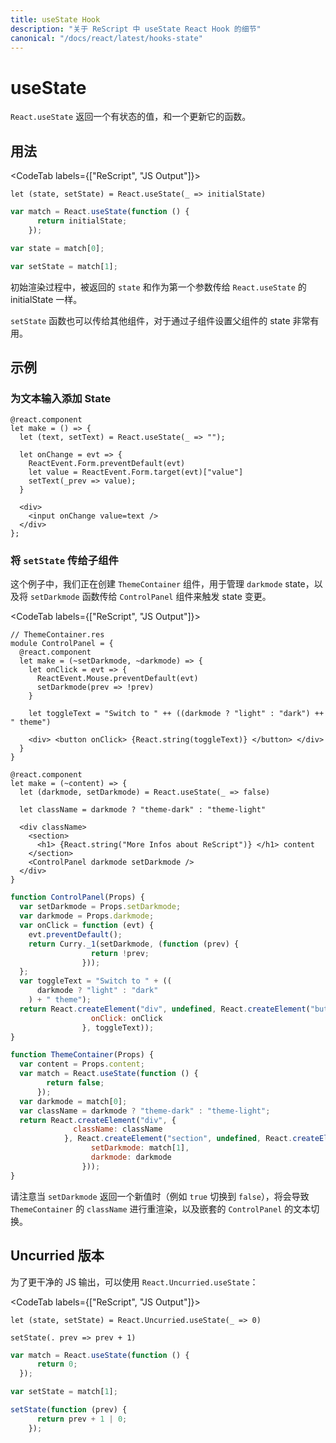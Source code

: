 ```yaml
---
title: useState Hook
description: "关于 ReScript 中 useState React Hook 的细节"
canonical: "/docs/react/latest/hooks-state"
---
```


<!-- # useState -->
# useState

<Intro>

<!-- `React.useState` returns a stateful value, and a function to update it. -->
`React.useState` 返回一个有状态的值，和一个更新它的函数。

</Intro>

<!-- ## Usage -->
## 用法

<CodeTab labels={["ReScript", "JS Output"]}>

```res
let (state, setState) = React.useState(_ => initialState)
```

```js
var match = React.useState(function () {
      return initialState;
    });

var state = match[0];

var setState = match[1];
```

</CodeTab>


<!-- During the initial render, the returned state `state` is the same as the value passed as the first argument (initialState). -->
初始渲染过程中，被返回的 `state` 和作为第一个参数传给 `React.useState` 的 initialState 一样。

<!-- The `setState` function can be passed down to other components as well, which is useful for e.g. setting the state of a parent component by its children. -->
`setState` 函数也可以传给其他组件，对于通过子组件设置父组件的 state 非常有用。

<!-- ## Examples -->
## 示例

<!-- ### Using State for a Text Input -->
### 为文本输入添加 State

```res
@react.component
let make = () => {
  let (text, setText) = React.useState(_ => "");

  let onChange = evt => {
    ReactEvent.Form.preventDefault(evt)
    let value = ReactEvent.Form.target(evt)["value"]
    setText(_prev => value);
  }

  <div>
    <input onChange value=text />
  </div>
};
```

<!-- ### Passing `setState` to a Child Component -->
### 将 `setState` 传给子组件

<!-- In this example, we are creating a `ThemeContainer` component that manages a `darkmode` boolean state and passes the `setDarkmode` function to a `ControlPanel` component to trigger the state changes. -->
这个例子中，我们正在创建 `ThemeContainer` 组件，用于管理 `darkmode` state，以及将 `setDarkmode` 函数传给 `ControlPanel` 组件来触发 state 变更。


<CodeTab labels={["ReScript", "JS Output"]}>

```res
// ThemeContainer.res
module ControlPanel = {
  @react.component
  let make = (~setDarkmode, ~darkmode) => {
    let onClick = evt => {
      ReactEvent.Mouse.preventDefault(evt)
      setDarkmode(prev => !prev)
    }

    let toggleText = "Switch to " ++ ((darkmode ? "light" : "dark") ++ " theme")

    <div> <button onClick> {React.string(toggleText)} </button> </div>
  }
}

@react.component
let make = (~content) => {
  let (darkmode, setDarkmode) = React.useState(_ => false)

  let className = darkmode ? "theme-dark" : "theme-light"

  <div className>
    <section>
      <h1> {React.string("More Infos about ReScript")} </h1> content
    </section>
    <ControlPanel darkmode setDarkmode />
  </div>
}
```
```js
function ControlPanel(Props) {
  var setDarkmode = Props.setDarkmode;
  var darkmode = Props.darkmode;
  var onClick = function (evt) {
    evt.preventDefault();
    return Curry._1(setDarkmode, (function (prev) {
                  return !prev;
                }));
  };
  var toggleText = "Switch to " + ((
      darkmode ? "light" : "dark"
    ) + " theme");
  return React.createElement("div", undefined, React.createElement("button", {
                  onClick: onClick
                }, toggleText));
}

function ThemeContainer(Props) {
  var content = Props.content;
  var match = React.useState(function () {
        return false;
      });
  var darkmode = match[0];
  var className = darkmode ? "theme-dark" : "theme-light";
  return React.createElement("div", {
              className: className
            }, React.createElement("section", undefined, React.createElement("h1", undefined, "More Infos about ReScript"), content), React.createElement(Playground$ControlPanel, {
                  setDarkmode: match[1],
                  darkmode: darkmode
                }));
}
```

</CodeTab>

<!-- Note that whenever `setDarkmode` is returning a new value (e.g. switching from `true` -> `false`), it will cause a re-render for `ThemeContainer`'s `className` and the toggle text of its nested `ControlPanel`. -->
请注意当 `setDarkmode` 返回一个新值时（例如 `true` 切换到 `false`），将会导致 `ThemeContainer` 的 `className` 进行重渲染，以及嵌套的 `ControlPanel` 的文本切换。

<!-- ## Uncurried Version -->
## Uncurried 版本

<!-- For cleaner JS output, you can use `React.Uncurried.useState` instead: -->
为了更干净的 JS 输出，可以使用 `React.Uncurried.useState`：

<CodeTab labels={["ReScript", "JS Output"]}>

```res
let (state, setState) = React.Uncurried.useState(_ => 0)

setState(. prev => prev + 1)
```

```js
var match = React.useState(function () {
      return 0;
  });

var setState = match[1];

setState(function (prev) {
      return prev + 1 | 0;
    });
```

</CodeTab>

